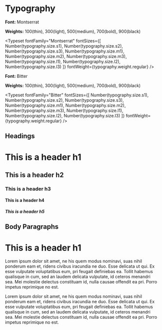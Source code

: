 
<Meta title="StyleGuide/Typography" />

# Typography

**Font:** Montserrat

**Weights:** 100(thin), 300(light), 500(medium), 700(bold), 900(black)

<Typeset 
  fontFamily="Montserrat"
  fontSizes={[
    Number(typography.size.s1),
    Number(typography.size.s2),
    Number(typography.size.s3),
    Number(typography.size.m1),
    Number(typography.size.m2),
    Number(typography.size.m3),
    Number(typography.size.l1),
    Number(typography.size.l2),
    Number(typography.size.l3)
  ]}
  fontWeight={typography.weight.regular}
/>

**Font:** Bitter

**Weights:** 100(thin), 300(light), 500(medium), 700(bold), 900(black)

<Typeset 
  fontFamily="Bitter"
  fontSizes={[
    Number(typography.size.s1),
    Number(typography.size.s2),
    Number(typography.size.s3),
    Number(typography.size.m1),
    Number(typography.size.m2),
    Number(typography.size.m3),
    Number(typography.size.l1),
    Number(typography.size.l2),
    Number(typography.size.l3)
  ]}
  fontWeight={typography.weight.regular}
/>

## Headings

<Canvas>
  <div className='flex-row'>
    <h1>This is a header h1</h1>
    <h2>This is a header h2</h2>
    <h3>This is a header h3</h3>
    <h4>This is a header h4</h4>
    <h5>This is a header h5</h5>
  </div>
</Canvas>

## Body Paragraphs

<Canvas>
  <div className='flex-row'>
    <h1>This is a header h1</h1>
    <p>Lorem ipsum dolor sit amet, ne his quem modus nominavi, suas nihil ponderum eam et, ridens civibus iracundia ne duo. Esse delicata ut qui. Ex esse vulputate voluptatibus eum, pri feugait definiebas ea. Tollit habemus qualisque in cum, sed an laudem delicata vulputate, id ceteros menandri sea. Mei molestie delectus constituam id, nulla causae offendit ea pri. Porro impetus reprimique no est.</p>
    <p>Lorem ipsum dolor sit amet, ne his quem modus nominavi, suas nihil ponderum eam et, ridens civibus iracundia ne duo. Esse delicata ut qui. Ex esse vulputate voluptatibus eum, pri feugait definiebas ea. Tollit habemus qualisque in cum, sed an laudem delicata vulputate, id ceteros menandri sea. Mei molestie delectus constituam id, nulla causae offendit ea pri. Porro impetus reprimique no est.</p>
  </div>
</Canvas>